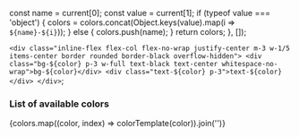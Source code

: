 

  const name = current[0];
  const value = current[1];
  if (typeof value === 'object') {
    colors = colors.concat(Object.keys(value).map(i => `${name}-${i}`));
  } else {
    colors.push(name);
  }
  return colors;
}, []);

<Meta title="Design System/Colors" />

  `
    <div class="inline-flex flex-col flex-no-wrap justify-center m-3 w-1/5 items-center border rounded border-black overflow-hidden">
      <div class="bg-${color} p-3 w-full text-black text-center whitespace-no-wrap">bg-${color}</div>
      <div class="text-${color} p-3">text-${color}</div>
    </div>
  `;

### List of available colors

<Preview>
  <Story name="List">{colors.map((color, index) => colorTemplate(color)).join('')}</Story>
</Preview>
